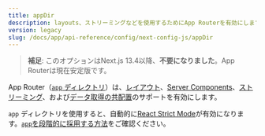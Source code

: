 ```yaml
---
title: appDir
description: layouts、ストリーミングなどを使用するためにApp Routerを有効にします。
version: legacy
slug: /docs/app/api-reference/config/next-config-js/appDir
---
```


> **補足**: このオプションはNext.js 13.4以降、**不要になりました**。App Routerは現在安定版です。

App Router（[`app` ディレクトリ](/docs/app/building-your-application/routing)）は、[レイアウト](/docs/app/building-your-application/routing/layouts-and-templates)、[Server Components](/docs/app/building-your-application/rendering/server-components)、[ストリーミング](/docs/app/building-your-application/routing/loading-ui-and-streaming)、および[データ取得の共配置](/docs/app/building-your-application/data-fetching)のサポートを有効にします。

`app` ディレクトリを使用すると、自動的に[React Strict Mode](https://react.dev/reference/react/StrictMode)が有効になります。[`app`を段階的に採用する方法](/docs/app/guides/migrating/app-router-migration#migrating-from-pages-to-app)をご確認ください。
